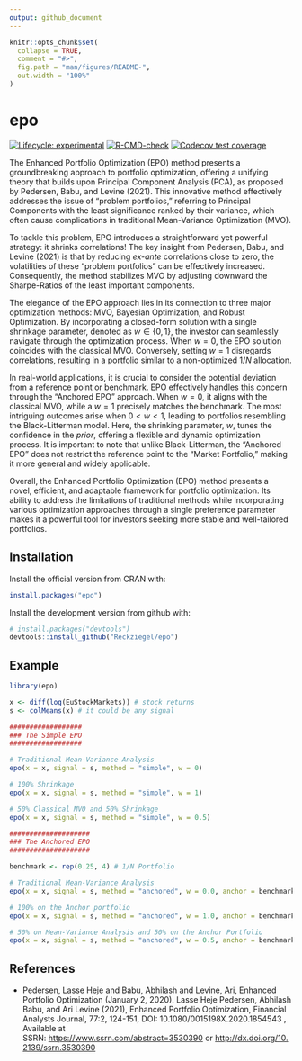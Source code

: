 ```yaml
---
output: github_document
---
```


<!-- README.md is generated from README.Rmd. Please edit that file -->

```r
knitr::opts_chunk$set(
  collapse = TRUE,
  comment = "#>",
  fig.path = "man/figures/README-",
  out.width = "100%"
)
```

# epo

<!-- badges: start -->

[![Lifecycle: experimental](https://img.shields.io/badge/lifecycle-experimental-orange.svg)](https://lifecycle.r-lib.org/articles/stages.html#experimental) [![R-CMD-check](https://github.com/Reckziegel/epo/actions/workflows/R-CMD-check.yaml/badge.svg)](https://github.com/Reckziegel/epo/actions/workflows/R-CMD-check.yaml) [![Codecov test coverage](https://codecov.io/gh/Reckziegel/epo/branch/main/graph/badge.svg)](https://app.codecov.io/gh/Reckziegel/epo?branch=main)

<!-- badges: end -->

The Enhanced Portfolio Optimization (EPO) method presents a groundbreaking approach to portfolio optimization, offering a unifying theory that builds upon Principal Component Analysis (PCA), as proposed by Pedersen, Babu, and Levine (2021). This innovative method effectively addresses the issue of "problem portfolios," referring to Principal Components with the least significance ranked by their variance, which often cause complications in traditional Mean-Variance Optimization (MVO).

To tackle this problem, EPO introduces a straightforward yet powerful strategy: it shrinks correlations! The key insight from Pedersen, Babu, and Levine (2021) is that by reducing *ex-ante* correlations close to zero, the volatilities of these "problem portfolios" can be effectively increased. Consequently, the method stabilizes MVO by adjusting downward the Sharpe-Ratios of the least important components.

The elegance of the EPO approach lies in its connection to three major optimization methods: MVO, Bayesian Optimization, and Robust Optimization. By incorporating a closed-form solution with a single shrinkage parameter, denoted as $w \in \{0, 1\}$, the investor can seamlessly navigate through the optimization process. When $w=0$, the EPO solution coincides with the classical MVO. Conversely, setting $w=1$ disregards correlations, resulting in a portfolio similar to a non-optimized $1/N$ allocation.

In real-world applications, it is crucial to consider the potential deviation from a reference point or benchmark. EPO effectively handles this concern through the "Anchored EPO" approach. When $w=0$, it aligns with the classical MVO, while a $w=1$ precisely matches the benchmark. The most intriguing outcomes arise when $0 < w < 1$, leading to portfolios resembling the Black-Litterman model. Here, the shrinking parameter, $w$, tunes the confidence in the *prior*, offering a flexible and dynamic optimization process. It is important to note that unlike Black-Litterman, the "Anchored EPO" does not restrict the reference point to the "Market Portfolio," making it more general and widely applicable.

Overall, the Enhanced Portfolio Optimization (EPO) method presents a novel, efficient, and adaptable framework for portfolio optimization. Its ability to address the limitations of traditional methods while incorporating various optimization approaches through a single preference parameter makes it a powerful tool for investors seeking more stable and well-tailored portfolios.

## Installation

Install the official version from CRAN with:

``` r
install.packages("epo")
```

Install the development version from github with:

``` r
# install.packages("devtools")
devtools::install_github("Reckziegel/epo")
```

## Example

```r
library(epo)

x <- diff(log(EuStockMarkets)) # stock returns
s <- colMeans(x) # it could be any signal 

##################
### The Simple EPO
##################

# Traditional Mean-Variance Analysis
epo(x = x, signal = s, method = "simple", w = 0)

# 100% Shrinkage
epo(x = x, signal = s, method = "simple", w = 1)

# 50% Classical MVO and 50% Shrinkage
epo(x = x, signal = s, method = "simple", w = 0.5)

####################
### The Anchored EPO 
####################

benchmark <- rep(0.25, 4) # 1/N Portfolio

# Traditional Mean-Variance Analysis
epo(x = x, signal = s, method = "anchored", w = 0.0, anchor = benchmark)

# 100% on the Anchor portfolio
epo(x = x, signal = s, method = "anchored", w = 1.0, anchor = benchmark)

# 50% on Mean-Variance Analysis and 50% on the Anchor Portfolio
epo(x = x, signal = s, method = "anchored", w = 0.5, anchor = benchmark)
```

## References

-   Pedersen, Lasse Heje and Babu, Abhilash and Levine, Ari, Enhanced Portfolio Optimization (January 2, 2020). Lasse Heje Pedersen, Abhilash Babu, and Ari Levine (2021), Enhanced Portfolio Optimization, Financial Analysts Journal, 77:2, 124-151, DOI: 10.1080/0015198X.2020.1854543 , Available at SSRN: <https://www.ssrn.com/abstract=3530390> or [http://dx.doi.org/10.2139/ssrn.3530390](https://dx.doi.org/10.2139/ssrn.3530390)
